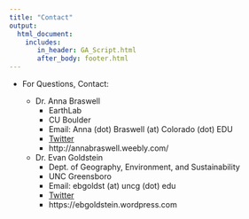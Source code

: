 ```yaml
---
title: "Contact"
output: 
  html_document:
    includes:
       in_header: GA_Script.html
       after_body: footer.html
---
```



* For Questions, Contact: 

  + Dr. Anna Braswell 
    + EarthLab
    + CU Boulder
    + Email: Anna (dot) Braswell (at) Colorado (dot) EDU
    + [Twitter](https://twitter.com/AEBraswell)
    + http://annabraswell.weebly.com/
    
  + Dr. Evan Goldstein
    + Dept. of Geography, Environment, and Sustainability
    + UNC Greensboro
    + Email: ebgoldst (at) uncg (dot) edu
    + [Twitter](http://www.twitter.com/ebgoldstein)
    + https://ebgoldstein.wordpress.com
    